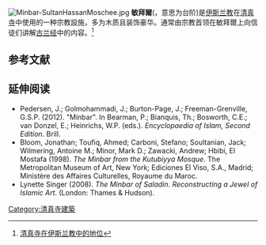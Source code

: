 [[File:Minbar-SultanHassanMoschee.jpg|thumb]]
'''敏拜爾'''('''{{Lang-ar|منبر}}'''，意思为台阶)是[[伊斯兰教|伊斯兰教]]在[[清真寺|清真寺]]中使用的一种宗教設施，多为木质且装饰豪华。通常由宗教首领在敏拜爾上向信徒们讲解[[古兰经|古兰经]]中的内容。<ref>[http://www.cnmuslim.com/news1.asp?id=23&type=1 清真寺在伊斯兰教中的地位]{{dead link|date=2018年3月 |bot=InternetArchiveBot |fix-attempted=yes }}</ref>

==参考文献==
<div class="references-small">
<references></references>
</div>

==延伸阅读==
{{Commons category|Minbars}}

* Pedersen, J.; Golmohammadi, J.; Burton-Page, J.; Freeman-Grenville, G.S.P. (2012). "Minbar". In Bearman, P.; Bianquis, Th.; Bosworth, C.E.; van Donzel, E.; Heinrichs, W.P. (eds.). ''Encyclopaedia of Islam, Second Edition''. Brill.
* Bloom, Jonathan; Toufiq, Ahmed; Carboni, Stefano; Soultanian, Jack; Wilmering, Antoine M.; Minor, Mark D.; Zawacki, Andrew; Hbibi, El Mostafa (1998). ''The Minbar from the Kutubiyya Mosque''. The Metropolitan Museum of Art, New York; Ediciones El Viso, S.A., Madrid; Ministère des Affaires Culturelles, Royaume du Maroc.
* Lynette Singer (2008). ''The Minbar of Saladin. Reconstructing a Jewel of Islamic Art''. (London: Thames & Hudson).

[[Category:清真寺建築|Category:清真寺建築]]


{{islam-stub}}